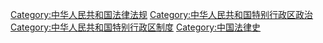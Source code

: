 [[Category:中华人民共和国法律法规|Category:中华人民共和国法律法规]]
[[Category:中华人民共和国特别行政区政治|Category:中华人民共和国特别行政区政治]]
[[Category:中华人民共和国特别行政区制度|Category:中华人民共和国特别行政区制度]]
[[Category:中国法律史|Category:中国法律史]]
